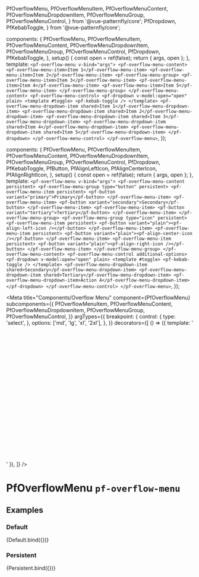 
  PfOverflowMenu,
  PfOverflowMenuItem,
  PfOverflowMenuContent,
  PfOverflowMenuDropdownItem,
  PfOverflowMenuGroup,
  PfOverflowMenuControl,
} from '@vue-patternfly/core';
  PfDropdown,
  PfKebabToggle,
} from '@vue-patternfly/core';

  components: {
    PfOverflowMenu,
    PfOverflowMenuItem,
    PfOverflowMenuContent,
    PfOverflowMenuDropdownItem,
    PfOverflowMenuGroup,
    PfOverflowMenuControl,
    PfDropdown,
    PfKebabToggle,
  },
  setup() {
    const open = ref(false);
    return { args, open };
  },
  template: `
    <pf-overflow-menu v-bind="args">
      <pf-overflow-menu-content>
        <pf-overflow-menu-item>Item 1</pf-overflow-menu-item>
        <pf-overflow-menu-item>Item 2</pf-overflow-menu-item>
        <pf-overflow-menu-group>
          <pf-overflow-menu-item>Item 3</pf-overflow-menu-item>
          <pf-overflow-menu-item>Item 4</pf-overflow-menu-item>
          <pf-overflow-menu-item>Item 5</pf-overflow-menu-item>
        </pf-overflow-menu-group>
      </pf-overflow-menu-content>
      <pf-overflow-menu-control>
        <pf-dropdown v-model:open="open" plain>
          <template #toggle>
            <pf-kebab-toggle />
          </template>
          <pf-overflow-menu-dropdown-item shared>Item 1</pf-overflow-menu-dropdown-item>
          <pf-overflow-menu-dropdown-item shared>Item 2</pf-overflow-menu-dropdown-item>
          <pf-overflow-menu-dropdown-item shared>Item 3</pf-overflow-menu-dropdown-item>
          <pf-overflow-menu-dropdown-item shared>Item 4</pf-overflow-menu-dropdown-item>
          <pf-overflow-menu-dropdown-item shared>Item 5</pf-overflow-menu-dropdown-item>
        </pf-dropdown>
      </pf-overflow-menu-control>
    </pf-overflow-menu>
  `,
});

  components: {
    PfOverflowMenu,
    PfOverflowMenuItem,
    PfOverflowMenuContent,
    PfOverflowMenuDropdownItem,
    PfOverflowMenuGroup,
    PfOverflowMenuControl,
    PfDropdown,
    PfKebabToggle,
    PfButton,
    PfAlignLeftIcon,
    PfAlignCenterIcon,
    PfAlignRightIcon,
  },
  setup() {
    const open = ref(false);
    return { args, open };
  },
  template: `
    <pf-overflow-menu v-bind="args">
      <pf-overflow-menu-content persistent>
        <pf-overflow-menu-group type="button" persistent>
          <pf-overflow-menu-item persistent>
            <pf-button variant="primary">Primary</pf-button>
          </pf-overflow-menu-item>
          <pf-overflow-menu-item>
            <pf-button variant="secondary">Secondary</pf-button>
          </pf-overflow-menu-item>
          <pf-overflow-menu-item>
            <pf-button variant="tertiary">Tertiary</pf-button>
          </pf-overflow-menu-item>
        </pf-overflow-menu-group>
        <pf-overflow-menu-group type="icon" persistent>
          <pf-overflow-menu-item persistent>
            <pf-button variant="plain"><pf-align-left-icon /></pf-button>
          </pf-overflow-menu-item>
          <pf-overflow-menu-item persistent>
            <pf-button variant="plain"><pf-align-center-icon /></pf-button>
          </pf-overflow-menu-item>
          <pf-overflow-menu-item persistent>
            <pf-button variant="plain"><pf-align-right-icon /></pf-button>
          </pf-overflow-menu-item>
        </pf-overflow-menu-group>
      </pf-overflow-menu-content>
      <pf-overflow-menu-control additional-options>
        <pf-dropdown v-model:open="open" plain>
          <template #toggle>
            <pf-kebab-toggle />
          </template>
          <pf-overflow-menu-dropdown-item shared>Secondary</pf-overflow-menu-dropdown-item>
          <pf-overflow-menu-dropdown-item shared>Tertiary</pf-overflow-menu-dropdown-item>
          <pf-overflow-menu-dropdown-item>Action 4</pf-overflow-menu-dropdown-item>
        </pf-dropdown>
      </pf-overflow-menu-control>
    </pf-overflow-menu>
  `,
});


<Meta title="Components/Overflow Menu" component={PfOverflowMenu} subcomponents={{
    PfOverflowMenuItem,
    PfOverflowMenuContent,
    PfOverflowMenuDropdownItem,
    PfOverflowMenuGroup,
    PfOverflowMenuControl,
  }} argTypes={{
    breakpoint: {
      control: {
        type: 'select',
      },
      options: ['md', 'lg', 'xl', '2xl'],
    },
  }} decorators={[
    () => ({ template: '<div style="min-height: 350px"><story /></div>' }),
  ]} />

# PfOverflowMenu `pf-overflow-menu`

## Examples

### Default

<Canvas>
  <Story name="Default" args={{breakpoint: 'lg'}}>
    {Default.bind({})}
  </Story>
</Canvas>

<ArgsTable story="Default" />

### Persistent

<Canvas>
  <Story name="Persistent" args={{breakpoint: 'lg'}}>
    {Persistent.bind({})}
  </Story>
</Canvas>
